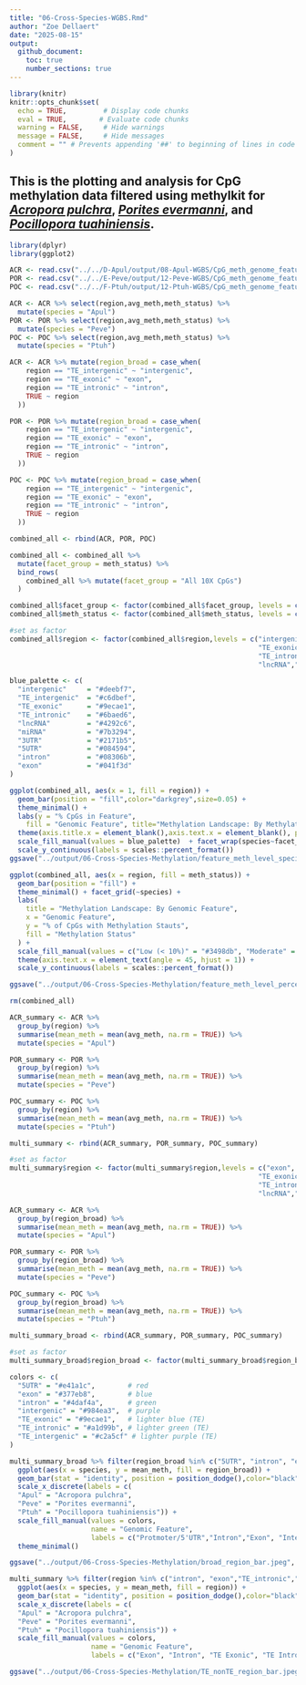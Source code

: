 ```yaml
---
title: "06-Cross-Species-WGBS.Rmd"
author: "Zoe Dellaert"
date: "2025-08-15"
output: 
  github_document:
    toc: true
    number_sections: true
---
```


```r
library(knitr)
knitr::opts_chunk$set(
  echo = TRUE,         # Display code chunks
  eval = TRUE,        # Evaluate code chunks
  warning = FALSE,     # Hide warnings
  message = FALSE,     # Hide messages
  comment = "" # Prevents appending '##' to beginning of lines in code output
)
```

## This is the plotting and analysis for CpG methylation data filtered using methylkit for [*Acropora pulchra*](https://github.com/urol-e5/deep-dive-expression/blob/main/D-Apul/code/08-Apul-WGBS.md), [*Porites evermanni*](https://github.com/urol-e5/deep-dive-expression/blob/main/E-Peve/code/12-Peve-WGBS.md), and [*Pocillopora tuahiniensis*](https://github.com/urol-e5/deep-dive-expression/blob/main/F-Ptuh/code/12-Ptuh-WGBS.md).

```r
library(dplyr)
library(ggplot2)

ACR <- read.csv("../../D-Apul/output/08-Apul-WGBS/CpG_meth_genome_feature_annotated.csv")
POR <- read.csv("../../E-Peve/output/12-Peve-WGBS/CpG_meth_genome_feature_annotated.csv")
POC <- read.csv("../../F-Ptuh/output/12-Ptuh-WGBS/CpG_meth_genome_feature_annotated.csv")

ACR <- ACR %>% select(region,avg_meth,meth_status) %>%
  mutate(species = "Apul")
POR <- POR %>% select(region,avg_meth,meth_status) %>%
  mutate(species = "Peve")
POC <- POC %>% select(region,avg_meth,meth_status) %>%
  mutate(species = "Ptuh")
```

```r
ACR <- ACR %>% mutate(region_broad = case_when(
    region == "TE_intergenic" ~ "intergenic",
    region == "TE_exonic" ~ "exon",
    region == "TE_intronic" ~ "intron",
    TRUE ~ region   
  ))

POR <- POR %>% mutate(region_broad = case_when(
    region == "TE_intergenic" ~ "intergenic",
    region == "TE_exonic" ~ "exon",
    region == "TE_intronic" ~ "intron",
    TRUE ~ region   
  ))

POC <- POC %>% mutate(region_broad = case_when(
    region == "TE_intergenic" ~ "intergenic",
    region == "TE_exonic" ~ "exon",
    region == "TE_intronic" ~ "intron",
    TRUE ~ region   
  ))
```


```r
combined_all <- rbind(ACR, POR, POC)

combined_all <- combined_all %>%
  mutate(facet_group = meth_status) %>%
  bind_rows(
    combined_all %>% mutate(facet_group = "All 10X CpGs")
  )

combined_all$facet_group <- factor(combined_all$facet_group, levels = c("All 10X CpGs", "Low (< 10%)", "Moderate", "High (> 50%)"))
combined_all$meth_status <- factor(combined_all$meth_status, levels = c("Low (< 10%)", "Moderate", "High (> 50%)"))

#set as factor
combined_all$region <- factor(combined_all$region,levels = c("intergenic", "TE_intergenic",
                                                             "TE_exonic",
                                                             "TE_intronic",
                                                             "lncRNA","miRNA","3UTR", "5UTR", "intron", "exon"))

blue_palette <- c(
  "intergenic"     = "#deebf7",  
  "TE_intergenic"  = "#c6dbef",
  "TE_exonic"      = "#9ecae1",
  "TE_intronic"    = "#6baed6",
  "lncRNA"         = "#4292c6",
  "miRNA"          = "#7b3294", 
  "3UTR"           = "#2171b5",  
  "5UTR"           = "#084594",  
  "intron"         = "#08306b", 
  "exon"           = "#041f3d"  
)

ggplot(combined_all, aes(x = 1, fill = region)) +
  geom_bar(position = "fill",color="darkgrey",size=0.05) +
  theme_minimal() + 
  labs(y = "% CpGs in Feature",
    fill = "Genomic Feature", title="Methylation Landscape: By Methylation Level") +
  theme(axis.title.x = element_blank(),axis.text.x = element_blank(), panel.grid.minor = element_blank(),panel.grid.major.x = element_blank()) +
  scale_fill_manual(values = blue_palette)  + facet_wrap(species~facet_group) +
  scale_y_continuous(labels = scales::percent_format())
ggsave("../output/06-Cross-Species-Methylation/feature_meth_level_species.jpeg", width = 8, height = 10, dpi = 600)

ggplot(combined_all, aes(x = region, fill = meth_status)) +
  geom_bar(position = "fill") + 
  theme_minimal() + facet_grid(~species) +
  labs(
    title = "Methylation Landscape: By Genomic Feature",
    x = "Genomic Feature",
    y = "% of CpGs with Methylation Stauts",
    fill = "Methylation Status"
  ) +
  scale_fill_manual(values = c("Low (< 10%)" = "#3498db", "Moderate" = "#bdc3c7", "High (> 50%)" = "#e74c3c")) +
  theme(axis.text.x = element_text(angle = 45, hjust = 1)) +
  scale_y_continuous(labels = scales::percent_format())

ggsave("../output/06-Cross-Species-Methylation/feature_meth_level_percent_species.jpeg", width = 8, height = 6, dpi = 600)

rm(combined_all)
```


```r
ACR_summary <- ACR %>%
  group_by(region) %>%
  summarise(mean_meth = mean(avg_meth, na.rm = TRUE)) %>%
  mutate(species = "Apul")

POR_summary <- POR %>%
  group_by(region) %>%
  summarise(mean_meth = mean(avg_meth, na.rm = TRUE)) %>%
  mutate(species = "Peve")

POC_summary <- POC %>%
  group_by(region) %>%
  summarise(mean_meth = mean(avg_meth, na.rm = TRUE)) %>%
  mutate(species = "Ptuh")

multi_summary <- rbind(ACR_summary, POR_summary, POC_summary)

#set as factor
multi_summary$region <- factor(multi_summary$region,levels = c("exon",
                                                             "TE_exonic","intron",
                                                             "TE_intronic",
                                                             "lncRNA","miRNA","3UTR", "5UTR", "intergenic", "TE_intergenic"))
```

```r
ACR_summary <- ACR %>%
  group_by(region_broad) %>%
  summarise(mean_meth = mean(avg_meth, na.rm = TRUE)) %>%
  mutate(species = "Apul")

POR_summary <- POR %>%
  group_by(region_broad) %>%
  summarise(mean_meth = mean(avg_meth, na.rm = TRUE)) %>%
  mutate(species = "Peve")

POC_summary <- POC %>%
  group_by(region_broad) %>%
  summarise(mean_meth = mean(avg_meth, na.rm = TRUE)) %>%
  mutate(species = "Ptuh")

multi_summary_broad <- rbind(ACR_summary, POR_summary, POC_summary)

#set as factor
multi_summary_broad$region_broad <- factor(multi_summary_broad$region_broad,levels = c("lncRNA","miRNA","3UTR", "5UTR", "intron", "exon","intergenic"))
```
       
```r
colors <- c(
  "5UTR" = "#e41a1c",        # red 
  "exon" = "#377eb8",        # blue
  "intron" = "#4daf4a",      # green 
  "intergenic" = "#984ea3",  # purple 
  "TE_exonic" = "#9ecae1",   # lighter blue (TE)
  "TE_intronic" = "#a1d99b", # lighter green (TE)
  "TE_intergenic" = "#c2a5cf" # lighter purple (TE)
)

multi_summary_broad %>% filter(region_broad %in% c("5UTR", "intron", "exon","intergenic")) %>%
  ggplot(aes(x = species, y = mean_meth, fill = region_broad)) +
  geom_bar(stat = "identity", position = position_dodge(),color="black") +
  scale_x_discrete(labels = c(
  "Apul" = "Acropora pulchra",
  "Peve" = "Porites evermanni",
  "Ptuh" = "Pocillopora tuahiniensis")) +
  scale_fill_manual(values = colors, 
                    name = "Genomic Feature",
                    labels = c("Protmoter/5'UTR","Intron","Exon", "Intergenic")) +
  theme_minimal()

ggsave("../output/06-Cross-Species-Methylation/broad_region_bar.jpeg", width = 8, height = 5, dpi = 600)

multi_summary %>% filter(region %in% c("intron", "exon","TE_intronic","TE_exonic","intergenic","TE_intergenic")) %>%
  ggplot(aes(x = species, y = mean_meth, fill = region)) +
  geom_bar(stat = "identity", position = position_dodge(),color="black") +
  scale_x_discrete(labels = c(
  "Apul" = "Acropora pulchra",
  "Peve" = "Porites evermanni",
  "Ptuh" = "Pocillopora tuahiniensis")) +
  scale_fill_manual(values = colors, 
                    name = "Genomic Feature",
                    labels = c("Exon", "Intron", "TE Exonic", "TE Intronic", "Intergenic", "TE Intergenic")) + theme_minimal()

ggsave("../output/06-Cross-Species-Methylation/TE_nonTE_region_bar.jpeg", width = 8, height = 5, dpi = 600)
```


